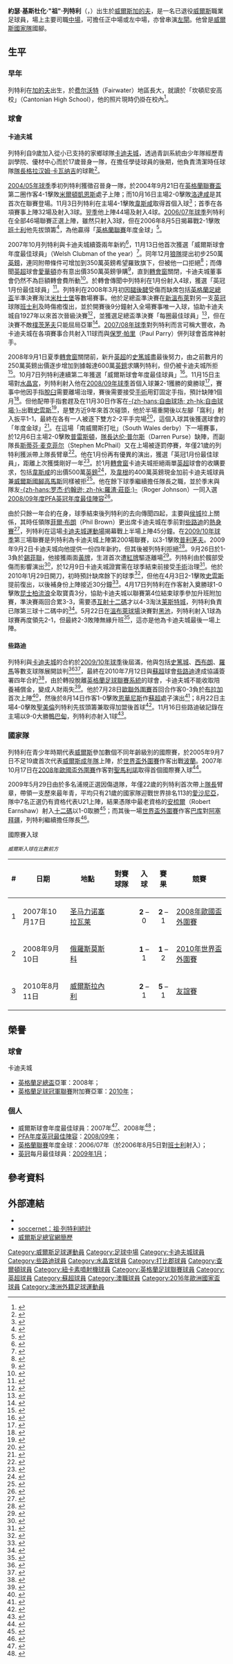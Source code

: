 {{noteTA|G1=足球|G2=蘇超|G3=FAcup
|T=zh-hans:乔·莱德利; zh-hk:祖·列特利;
|1=zh-hans:约瑟夫·克里斯托弗·"乔"·莱德利; zh-hk:約瑟·基斯杜化·"祖"·列特利;
|2=zh-hans:莱德利; zh-hk:列特利;
|3=zh-hans:乔; zh-hk:祖;
|4=zh-hans:格拉汉姆·卡瓦纳吉; zh-hk:格拉咸·卡維拿治;
|5=厄恩肖; zh-hk:安梳爾;
}}
{{Infobox football biography
| name                = 乔·莱德利<br />''Joe Ledley''
| image               = AUT vs. WAL 2016-10-06 (172).jpg
| caption             = 莱德利穿上[[威爾斯足球代表隊|國家隊]]球衣
| fullname            = Joseph Christopher Ledley<ref name="Search 1984 to 2006 – Birth, Marriage and Death indexes">{{cite web
| title              = Search 1984 to 2006 – Birth, Marriage and Death indexes
| url              = http://www.findmypast.com/post84BMDSearchStart.action?redef=0&searchType=B
| publisher              = Findmypast.com
| accessdate              = 16 June 2009
| archive-date              = 2015-07-02
| archive-url              = https://web.archive.org/web/20150702185047/http://www.findmypast.com/post84BMDSearchStart.action?redef=0&searchType=B
| dead-url              = no
}}</ref>
| birth_date          = {{birth date and age|df=yes|1987|1|23}}
| birth_place         = 威爾斯[[加的夫|加的夫]]
| height              = {{convert|6|ft|0|in|m|abbr=on}}<ref>{{cite web |url=http://www.premierleague.com/en-gb/players/profile.html/joe-ledley |title=Barclays Premier League Player Profile Joe Ledley |date=2014 |publisher=Premier League |accessdate=13 December 2014 |archive-date=2015-10-04 |archive-url=https://web.archive.org/web/20151004003739/http://www.premierleague.com/en-gb/players/profile.html/joe-ledley |dead-url=no }}</ref>
| currentclub         =
| clubnumber          = 
| position            = [[中場#正中場|正中場]]、[[中場#翼鋒|左翼]]
| youthyears1         = 1996-2004
| youthclubs1         = [[卡迪夫城足球俱乐部|卡迪夫城]]
| years1              = 2004-2010
| clubs1              = [[卡迪夫城足球俱乐部|卡迪夫城]]
| caps1               = 226<!--「Soccerbase」記錄有誤，漏計2007/08年球季對普利茅夫1次後補上陣-->
| goals1              = 26
| years2              = 2010-2014
| clubs2              = [[凯尔特人足球俱乐部|凯尔特人]]
| caps2               = 106
| goals2              = 20
| years3              = 2014–2017
| clubs3              = [[水晶宮足球會|水晶宮]]
| caps3               = 83
| goals3              = 6
| years4              = 2017–2019
| clubs4              = [[打比郡足球會|打比郡]]
| caps4               = 30
| goals4              = 2
| years5              = 2019–2020
| clubs5              = [[查尔顿竞技足球俱乐部|查爾頓]]
| caps5               = 1
| goals5              = 0
| years6              = 2020
| clubs6              = [[紐卡素噴射機|紐卡素噴射機]]
| caps6               = 6
| goals6              = 0
| years7              = 2021
| clubs7              = [[纽波特郡足球俱乐部|新港郡]]
| caps7               = 4
| goals7              = 0
| nationalyears1      = 2003-2004
| nationalyears2      = 2004-2005
| nationalyears3      = 2005-2008
| nationalyears4      = 2005-2018
| nationalteam1       = [[威爾斯17歲以下足球代表隊|威爾斯U17]]
| nationalteam2       = [[威爾斯19歲以下足球代表隊|威爾斯U19]]
| nationalteam3       = [[威爾斯21歲以下足球代表隊|威爾斯U21]]
| nationalteam4       = [[威爾斯足球代表隊|威爾斯]]
| nationalcaps1       = 6
| nationalcaps2       = 3
| nationalcaps3       = 5
| nationalcaps4       = 77
| nationalgoals1      = 0
| nationalgoals2      = 0
| nationalgoals3      = 0
| nationalgoals4      = 4
| pcupdate            = 2021年7月1日 07:30 (UTC)
| ntupdate            = 2018年5月28日 07:30 (UTC)
}}

'''約瑟·基斯杜化·"祖"·列特利'''（{{lang-en|'''Joseph Christopher "Joe" Ledley'''}}，{{bd|1987年|1月21日|catidx=Ledley, Joe}}）出生於[[威爾斯|威爾斯]][[加的夫|加的夫]]，是一名已退役[[威爾斯人|威爾斯]]職業足球員，場上主要司職[[中場|中場]]，可擔任正中場或左中場，亦曾串演[[後衛_(足球)#邊後衛|左閘]]。他曾是[[威爾斯足球代表隊|威爾斯國家隊]]國腳。

==生平==
===早年===
列特利在[[加的夫|加的夫]]出生，於[[Fairwater,_Cardiff|费尔沃特]]（Fairwater）地區長大，就讀於「坎頓尼安高校」（Cantonian High School），他的照片現時仍掛在校內<ref>{{cite news |language=en |url=http://news.bbc.co.uk/2/hi/uk_news/wales/7334999.stm |title=Local hero Ledley reaps rewards |publisher=''[[BBC|BBC News]]'' |date=2008-04-08 |accessdate=2010-12-29 |archive-date=2008-04-12 |archive-url=https://web.archive.org/web/20080412024010/http://news.bbc.co.uk/1/hi/wales/7334999.stm |dead-url=no }}</ref>。

=== 球會 ===
==== 卡迪夫城 ====
列特利自9歲加入從小已支持的家鄉球隊[[卡迪夫城足球俱乐部|卡迪夫城]]，透過青訓系統由少年隊經歷青訓學院、優材中心而於17歲晉身一隊，在擔任學徒球員的後期，他負責清潔時任球隊[[隊長_(足球)|隊長]][[格拉汉姆·卡瓦纳吉|格拉汉姆·卡瓦纳吉]]的球靴<ref>{{cite news |language=en |url=http://www.walesonline.co.uk/footballnation/cardiff-city-fc/2006/09/13/when-ledley-took-a-shine-to-kav-91466-17738493/ |title=When Ledley took a shine to Kav |publisher=''walesonline.co.uk'' |date=2006-09-13 |accessdate=2010-12-29 |archive-date=2011-08-10 |archive-url=https://web.archive.org/web/20110810220801/http://www.walesonline.co.uk/footballnation/cardiff-city-fc/2006/09/13/when-ledley-took-a-shine-to-kav-91466-17738493/ }}</ref>。

[[2004年至2005年英格蘭足球冠軍聯賽|2004/05年球季]]季初列特利獲徵召晉身一隊，於2004年9月21日在[[英格蘭聯賽盃|英格蘭聯賽盃]]第二圈作客4-1擊敗[[米尔顿凯恩斯足球俱乐部|米爾頓凱恩斯]]處子上陣；而10月16日主場2-0擊敗[[罗瑟勒姆足球俱乐部|洛達咸]]是其首次在聯賽登場。11月3日列特利在主場4-1擊敗[[西汉姆联足球俱乐部|韋斯咸]]取得首個入球<ref>{{cite news |language=en |url=http://news.bbc.co.uk/sport2/hi/football/eng_div_1/3967405.stm |title=Cardiff 4-1 West Ham |publisher=''[[BBC_Sport|BBC Sport]]'' |date=2004-11-03 |accessdate=2011-01-03 |archive-date=2016-03-04 |archive-url=https://web.archive.org/web/20160304225734/http://news.bbc.co.uk/sport2/hi/football/eng_div_1/3967405.stm }}</ref>；首季在各項賽事上陣32場及射入3球。[[2005年至2006年英格蘭足球冠軍聯賽|翌季]]他上陣44場及射入4球。[[2006年至2007年英格蘭足球冠軍聯賽|2006/07年球季]]列特利在全部46場聯賽正選上陣，雖然只射入3球，但在2006年8月5日揭幕戰2-1擊敗[[巴恩斯利足球俱乐部|班士利]]他先拔頭籌<ref>{{cite news |language=en |url=http://news.bbc.co.uk/sport2/hi/football/eng_div_1/5226748.stm |title=Barnsley 1-2 Cardiff |publisher=''[[BBC_Sport|BBC Sport]]'' |date=2006-08-05 |accessdate=2011-01-03 |archive-date=2021-10-09 |archive-url=https://web.archive.org/web/20211009073958/http://news.bbc.co.uk/sport2/hi/football/eng_div_1/5226748.stm }}</ref>，為他贏得「[[英格蘭足球聯賽|英格蘭聯賽]]年度金球」<ref>{{cite news |language=en |url=http://news.bbc.co.uk/sport2/hi/football/teams/c/cardiff_city/6417713.stm |title=Gunter and Ledley secure prizes |publisher=''[[BBC_Sport|BBC Sport]]'' |date=2007-03-05 |accessdate=2011-01-03 |archive-date=2007-12-29 |archive-url=https://web.archive.org/web/20071229050737/http://news.bbc.co.uk/sport2/hi/football/teams/c/cardiff_city/6417713.stm |dead-url=no }}</ref>。

2007年10月列特利與卡迪夫城續簽兩年新約<ref>{{cite news |language=en |url=http://news.bbc.co.uk/sport2/hi/football/teams/c/cardiff_city/7022924.stm |title=Ledley extends Cardiff contract |publisher=''[[BBC_Sport|BBC Sport]]'' |date=2007-10-02 |accessdate=2011-01-06 |archive-date=2021-11-16 |archive-url=https://web.archive.org/web/20211116104717/http://news.bbc.co.uk/sport2/hi/football/teams/c/cardiff_city/7022924.stm }}</ref>，11月13日他首次獲選「威爾斯球會年度最佳球員」（Welsh Clubman of the year）<ref>{{cite news |language=en |url=http://news.bbc.co.uk/sport1/hi/football/7093725.stm |title=Bellamy nets Welsh player award |publisher=''[[BBC_Sport|BBC Sport]]'' |date=2007-11-13 |accessdate=2011-01-06 |archive-date=2022-04-17 |archive-url=https://web.archive.org/web/20220417083816/http://news.bbc.co.uk/sport1/hi/football/7093725.stm }}</ref>。同年12月[[伍尔弗汉普顿流浪足球俱乐部|狼隊]]提出初步250萬[[英鎊|英鎊]]，連同附帶條件可增加到350萬英鎊希望羅致旗下，但被他一口拒絕<ref>{{cite news |language=en |url=http://www.expressandstar.com/latest/2007/12/22/wolves-fail-in-25m-bid/ |title=Wolves fail in £2.5m bid |publisher=''[[BBC_Sport|BBC Sport]]'' |date=2007-12-22 |accessdate=2011-01-06}}</ref>；而傳聞[[英超|英超]]球會[[埃弗顿足球俱乐部|愛華頓]]亦有意出價350萬英鎊爭購<ref>{{cite news |language=en |url=http://www.dailypost.co.uk/sport-news/everton-fc/2008/01/04/everton-face-battle-for-joe-ledley-55578-20311957/ |title=Everton face battle for Joe Ledley |publisher=''dailypost.co.uk'' |date=2008-01-04 |accessdate=2011-01-06 |deadurl=yes |archiveurl=https://web.archive.org/web/20120314092451/http://www.dailypost.co.uk/sport-news/everton-fc/2008/01/04/everton-face-battle-for-joe-ledley-55578-20311957/ |archivedate=2012-03-14 }}</ref>，直到[[轉會窗|轉會窗]]關閉，卡迪夫城董事會仍然不為巨額轉會費所動<ref>{{cite news |language=en |url=http://www.walesonline.co.uk/footballnation/cardiff-city-fc/2008/01/31/bluebirds-boss-fends-off-big-money-offers-91466-20418043/ |title=Bluebirds boss fends off big money offers |publisher=''walesonline.co.uk'' |date=2008-01-31 |accessdate=2011-01-06 |archive-date=2011-08-10 |archive-url=https://web.archive.org/web/20110810220834/http://www.walesonline.co.uk/footballnation/cardiff-city-fc/2008/01/31/bluebirds-boss-fends-off-big-money-offers-91466-20418043/ }}</ref>。於轉會傳聞中列特利在1月份射入4球，獲選「英冠1月份最佳球員」<ref>{{cite news |language=en |url=http://news.bbc.co.uk/sport2/hi/football/teams/c/cardiff_city/7229051.stm |title=Ledley chosen for January award |publisher=''[[BBC_Sport|BBC Sport]]'' |date=2008-02-05 |accessdate=2011-01-06 |archive-date=2020-06-02 |archive-url=https://web.archive.org/web/20200602184918/http://news.bbc.co.uk/sport2/hi/football/teams/c/cardiff_city/7229051.stm |dead-url=no }}</ref>。列特利在2008年3月初因[[腿後腱|腿後腱]]受傷而缺席包括[[英格蘭足總盃|英格蘭足總盃]]半準決賽淘汰[[米德尔斯堡足球俱乐部|米杜士堡]]等數場賽事。他於足總盃準決賽在[[溫布萊球場|新溫布萊]]對另一支[[英冠|英冠]]球隊[[巴恩斯利足球俱乐部|班士利]]及時傷癒復出，並於開賽後9分鐘射入全場賽事唯一入球，協助卡迪夫城自1927年以來首次晉級決賽<ref>{{cite news |language=en |url=http://news.bbc.co.uk/sport2/hi/football/fa_cup/7326118.stm |title=Barnsley 0-1 Cardiff |publisher=''[[BBC_Sport|BBC Sport]]'' |date=2008-04-06 |accessdate=2011-01-06 |archive-date=2009-03-07 |archive-url=https://web.archive.org/web/20090307133725/http://news.bbc.co.uk/sport1/hi/football/fa_cup/7326118.stm |dead-url=no }}</ref>，並獲選足總盃準決賽「每圈最佳球員」<ref>{{cite news |language=en |url=http://news.bbc.co.uk/sport2/hi/football/fa_cup/7342501.stm |title=Team of the FA Cup 2007/08 |publisher=''[[BBC_Sport|BBC Sport]]'' |date=2008-04-15 |accessdate=2011-01-06 |archive-date=2020-06-02 |archive-url=https://web.archive.org/web/20200602185326/http://news.bbc.co.uk/sport2/hi/football/fa_cup/7342501.stm |dead-url=no }}</ref>，但在決賽不敵[[朴茨茅斯足球俱乐部|樸茨茅夫]]只能屈局亞軍<ref>{{cite news |language=en |url=http://news.bbc.co.uk/sport2/hi/football/fa_cup/7393770.stm |title=Portsmouth 1-0 Cardiff |publisher=''[[BBC_Sport|BBC Sport]]'' |date=2008-05-17 |accessdate=2011-01-06 |archive-date=2019-06-08 |archive-url=https://web.archive.org/web/20190608221453/http://news.bbc.co.uk/sport2/hi/football/fa_cup/7393770.stm |dead-url=no }}</ref>。[[2007年至2008年英格蘭足球冠軍聯賽|2007/08年球季]]對列特利而言可稱大豐收，為卡迪夫城在各項賽事合共射入11球而與[[保罗·帕里|保罗·帕里]]（Paul Parry）併列球會首席神射手。

2008年9月1日夏季[[轉會窗|轉會窗]]關閉前，新升[[英超|英超]]的[[斯托克城足球俱乐部|史篤城]]盡最後努力，由之前數月的250萬英鎊出價逐步增加到據報達600萬[[英鎊|英鎊]]求購列特利，但仍被卡迪夫城所拒<ref>{{cite news |language=en |url=http://www.walesonline.co.uk/footballnation/cardiff-city-fc/2008/09/02/ledley-stays-but-cardiff-are-smarting-over-smertin-91466-21651632/ |title=Ledley stays, but Cardiff smart over Smertin |publisher=''walesonline.co.uk'' |date=2008-09-02 |accessdate=2011-01-06 |archive-date=2009-04-14 |archive-url=https://web.archive.org/web/20090414125350/http://www.walesonline.co.uk/footballnation/cardiff-city-fc/2008/09/02/ledley-stays-but-cardiff-are-smarting-over-smertin-91466-21651632/ }}</ref>。10月7日列特利連續第二年獲選「威爾斯球會年度最佳球員」<ref>{{cite news |language=en |url=http://news.bbc.co.uk/sport1/hi/football/internationals/7658105.stm |title=Davies wins Welsh player award |publisher=''[[BBC_Sport|BBC Sport]]'' |date=2008-10-07 |accessdate=2011-01-06}}</ref>。11月15日主場對[[水晶宫足球俱乐部|水晶宮]]，列特利射入他在[[2008年至2009年英格蘭足球冠軍聯賽|2008/09年球季]]首個入球兼2-1獲勝的奠勝球<ref>{{cite news |language=en |url=http://news.bbc.co.uk/sport2/hi/football/eng_div_1/7711436.stm |title=Cardiff 2-1 Crystal Palace |publisher=''[[BBC_Sport|BBC Sport]]'' |date=2008-11-15 |accessdate=2011-01-06 |archive-date=2019-06-28 |archive-url=https://web.archive.org/web/20190628234514/http://news.bbc.co.uk/sport2/hi/football/eng_div_1/7711436.stm }}</ref>，賽事中他因手指[[脫臼|脫臼]]需要離場治理，賽後需要接受[[手術|手術]]用釘固定手指，預計缺陣1個月<ref>{{cite news |language=en |url=http://news.bbc.co.uk/sport2/hi/football/teams/c/cardiff_city/7733546.stm |title=Ledley has pins placed in finger |publisher=''[[BBC_Sport|BBC Sport]]'' |date=2008-11-18 |accessdate=2011-01-06 |archive-date=2017-09-21 |archive-url=https://web.archive.org/web/20170921101241/http://news.bbc.co.uk/sport2/hi/football/teams/c/cardiff_city/7733546.stm }}</ref>。但他配帶手指套趕及在11月30日作客在[[自由球場|-{zh-hans:自由球场; zh-hk:自由球場;}-]]出戰[[斯旺西城足球俱乐部|史雲斯]]<ref>{{cite news |language=en |url=http://news.bbc.co.uk/sport2/hi/football/eng_div_1/7754131.stm |title=Ledley passed fit for Welsh derby |publisher=''[[BBC_Sport|BBC Sport]]'' |date=2008-11-28 |accessdate=2011-01-06 |archive-date=2017-09-21 |archive-url=https://web.archive.org/web/20170921100057/http://news.bbc.co.uk/sport2/hi/football/eng_div_1/7754131.stm }}</ref>，是雙方近9年來首次碰頭，他於半場重開後以左腳「窩利」射入扳平1-1，最終在各有一人被逐下雙方2-2平手完場<ref>{{cite news |language=en |url=http://news.bbc.co.uk/sport2/hi/football/eng_div_1/7747659.stm |title=Swansea 2-2 Cardiff |publisher=''[[BBC_Sport|BBC Sport]]'' |date=2008-11-30 |accessdate=2011-01-06 |archive-date=2019-04-02 |archive-url=https://web.archive.org/web/20190402165342/http://news.bbc.co.uk/sport2/hi/football/eng_div_1/7747659.stm }}</ref>，這個入球其後獲選球會的「年度金球」<ref>{{cite news |language=en |url=http://www.walesonline.co.uk/footballnation/cardiff-city-fc/2009/04/27/cardiff-city-supporters-club-roll-call-of-honour-91466-23478829/ |title=Cardiff City Supporters Club Roll Call Of Honour |publisher=''walesonline.co.uk'' |date=2009-04-27 |accessdate=2011-01-06 |archive-date=2009-06-30 |archive-url=https://web.archive.org/web/20090630042101/http://www.walesonline.co.uk/footballnation/cardiff-city-fc/2009/04/27/cardiff-city-supporters-club-roll-call-of-honour-91466-23478829/ }}</ref>。在這場「南威爾斯打吡」（South Wales derby）下一場賽事，於12月6日主場2-0擊敗[[普雷斯顿足球俱乐部|普雷斯頓]]，[[隊長_(足球)|隊長]][[达伦·普尔斯|达伦·普尔斯]]（Darren Purse）缺陣，而副隊長[[斯蒂芬·麦克菲尔|斯蒂芬·麦克菲尔]]（Stephen McPhail）又在上場被逐罰停賽，年僅21歲的列特利獲派帶上隊長臂章<ref>{{cite news |language=en |url=http://www.cardiffcityfc.co.uk/page/NewsDetail/0,,10335~1478648,00.html |title=TEAMS: JOE LE CAPTAIN |publisher=[[卡迪夫城足球俱乐部|''cardiffcityfc.co.uk'']] |date=2008-12-06 |accessdate=2011-01-06 |deadurl=yes |archiveurl=https://web.archive.org/web/20120309171200/http://www.cardiffcityfc.co.uk/page/NewsDetail/0%2C%2C10335~1478648%2C00.html |archivedate=2012-03-09 }}</ref>。他在1月份再有優異的演出，獲選「英冠1月份最佳球員」，距離上次獲獎剛好一年<ref>{{cite news |language=en |url=http://news.bbc.co.uk/sport2/hi/football/teams/c/cardiff_city/7881097.stm |title=Ledley named player of the month |publisher=''[[BBC_Sport|BBC Sport]]'' |date=2009-02-09 |accessdate=2011-01-06 |archive-date=2018-10-02 |archive-url=https://web.archive.org/web/20181002101844/http://news.bbc.co.uk/sport2/hi/football/teams/c/cardiff_city/7881097.stm |dead-url=no }}</ref>。於1月[[轉會窗|轉會窗]]卡迪夫城拒絕兩單[[英超|英超]]球會的收購要求，包括[[西汉姆联足球俱乐部|韋斯咸]]的出價500萬[[英鎊|英鎊]]<ref>{{cite news |language=en |url=http://www.walesonline.co.uk/footballnation/cardiff-city-fc/2009/01/26/cardiff-city-reject-5m-west-ham-bid-for-joe-ledley-91466-22777443/ |title=Cardiff City reject 5m West Ham bid for Joe Ledley |publisher=''walesonline.co.uk'' |date=2009-01-26 |accessdate=2011-01-06 |archive-date=2009-04-09 |archive-url=https://web.archive.org/web/20090409023417/http://www.walesonline.co.uk/footballnation/cardiff-city-fc/2009/01/26/cardiff-city-reject-5m-west-ham-bid-for-joe-ledley-91466-22777443/ }}</ref>，及[[威根竞技足球俱乐部|韋根]]的400萬英鎊現金加前卡迪夫城球員兼[[威爾斯足球代表隊|威爾斯國腳]][[贾森·库马斯|高馬斯]]同樣被拒<ref>{{cite news |language=en |url=http://www.walesonline.co.uk/footballnation/football-news/2009/01/27/cardiff-city-turn-down-koumas-swap-with-ledley-91466-22784590/ |title=Cardiff City turn down Koumas swap with Ledley |publisher=''walesonline.co.uk'' |date=2009-01-27 |accessdate=2011-01-06 |archive-date=2009-04-09 |archive-url=https://web.archive.org/web/20090409021934/http://www.walesonline.co.uk/footballnation/football-news/2009/01/27/cardiff-city-turn-down-koumas-swap-with-ledley-91466-22784590/ }}</ref>。他在餘下球季繼續擔任隊長之職，並於季末與隊友[[罗杰·约翰逊|-{zh-hans:罗杰·约翰逊; zh-hk:羅渣·莊臣;}-]]（Roger Johnson）一同入選[[PFA年度最佳陣容|2008/09年度PFA英冠年度最佳陣容]]<ref>{{cite news |language=en |url=http://www.football-league.co.uk/page/News/ChampionshipNewsDetail/0,,10794~1640656,00.html |title=Championship team of the year |publisher=[[英格蘭足球聯賽|''football-league.co.uk'']] |date=2009-04-27 |accessdate=2011-01-06 |deadurl=yes |archiveurl=https://web.archive.org/web/20090430042004/http://www.football-league.co.uk/page/News/ChampionshipNewsDetail/0%2C%2C10794~1640656%2C00.html |archivedate=2009-04-30 }}</ref>。

由於只餘一年合約在身，球季結束後列特利的去向傳聞四起，主要與[[赫尔城足球俱乐部|侯城]]拉上關係，其時任領隊[[菲爾·布朗|菲爾·布朗]]（Phil Brown）更出席卡迪夫城在季前對[[凯尔特人足球俱乐部|些路迪]]的[[熱身賽|熱身賽]]<ref>{{cite news |language=en |url=http://news.bbc.co.uk/sport2/hi/football/teams/c/cardiff_city/8164021.stm |title=Cardiff City 0-0 Celtic |publisher=''[[BBC_Sport|BBC Sport]]'' |date=2009-07-22 |accessdate=2011-01-06 |archive-date=2021-04-13 |archive-url=https://web.archive.org/web/20210413080808/http://news.bbc.co.uk/sport2/hi/football/teams/c/cardiff_city/8164021.stm }}</ref>，列特利在這場[[卡迪夫城運動場|卡迪夫城運動場]]揭幕戰上半場上陣45分鐘。在[[2009年至2010年英格蘭足球冠軍聯賽|2009/10年球季]]第三場聯賽是列特利為卡迪夫城上陣第200場聯賽，以3-1擊敗[[普利茅斯足球俱乐部|普利茅夫]]。2009年9月2日卡迪夫城向他提供一份四年新約，但其後被列特利拒絕<ref>{{cite news |language=en |url=http://www.skysports.com/story/0,19528,12874_5531472,00.html |title=Ledley offered a new contract |publisher=''Sky Sports'' |date=2 September 2009 |accessdate=2 September 2009 |archive-date=2012-03-30 |archive-url=https://www.webcitation.org/66XYiD8JD?url=http://www.skysports.com/story/0,19528,12874_5531472,00.html |dead-url=no }}</ref>。9月26日於1-3負於[[谢菲尔德联足球俱乐部|錫菲聯]]，他接獲兩面[[黃牌|黃牌]]，生涯首次遭[[紅牌|紅牌]]驅逐離場<ref>{{cite news |language=en |url=http://news.bbc.co.uk/sport1/hi/football/eng_div_1/8263782.stm |title=Sheff Wed 3–1 Cardiff |publisher=''[[BBC_Sport|BBC Sport]]'' |date=26 September 2009 |accessdate=26 September 2009 |archive-date=2012-03-30 |archive-url=https://www.webcitation.org/66XYjLWj6?url=http://news.bbc.co.uk/sport2/hi/football/eng_div_1/8263782.stm |dead-url=no }}</ref>。列特利由於髖部受傷而影響演出<ref>{{Cite web |language=en |url=http://www.walesonline.co.uk/footballnation/cardiff-city-fc/2009/12/02/joe-ledley-i-need-hip-surgery-91466-25299633/ |title=Joe Ledley: I need hip surgery |publisher=''walesonline.co.uk'' |date=2 December 2009 |accessdate=7 December 2009 |archive-date=2012-03-30 |archive-url=https://www.webcitation.org/66XYmaA6b?url=http://www.walesonline.co.uk/footballnation/cardiff-city/cardiff-city-fc/2009/12/02/joe-ledley-i-need-hip-surgery-91466-25299633/ |dead-url=no }}</ref>，於12月9日卡迪夫城證實需在球季結束前接受[[手術|手術]]治理<ref>{{Cite news |language=en |url=http://news.bbc.co.uk/sport1/hi/football/teams/c/cardiff_city/8404373.stm |title=Cardiff City star Joe Ledley 'needs hip operation' |publisher=''[[BBC_Sport|BBC Sport]]'' |date=9 December 2009 |accessdate=9 December 2009 |archive-date=2012-03-30 |archive-url=https://www.webcitation.org/66XYnv0gV?url=http://news.bbc.co.uk/sport2/hi/football/teams/c/cardiff_city/8404373.stm |dead-url=no }}</ref>。他於2010年1月29日開刀，初時預計缺席餘下的球季<ref>{{Cite web |language=en |url=http://www.walesonline.co.uk/footballnation/football-news/2010/01/30/stoke-s-gerry-francis-runs-rule-over-joe-ledley-91466-25718032/ |title=Stoke's Gerry Francis runs rule over Joe Ledley |publisher=''walesonline.co.uk'' |date=30 January 2010 |accessdate=15 February 2010 |archive-date=2012-03-30 |archive-url=https://www.webcitation.org/66XYq3Ayv?url=http://www.walesonline.co.uk/footballnation/football-news/2010/01/30/stoke-s-gerry-francis-runs-rule-over-joe-ledley-91466-25718032/ |dead-url=no }}</ref>，但他在4月3日2-1擊敗[[斯旺西城足球俱乐部|史雲斯]]提前復出，以後補身份上陣接近30分鐘<ref>{{Cite news |language=en |url=http://news.bbc.co.uk/sport1/hi/football/eng_div_1/8594829.stm |title=Cardiff 2–1 Swansea |publisher=''[[BBC_Sport|BBC Sport]]'' |date=3 April 2010 |accessdate=17 April 2010 |archive-date=2012-03-30 |archive-url=https://www.webcitation.org/66XYr1HeH?url=http://news.bbc.co.uk/sport2/hi/football/eng_div_1/8594829.stm |dead-url=no }}</ref>。4月17日列特利在作客射入奠勝球1-0擊敗[[女王公园巡游者足球俱乐部|昆士柏流浪]]全取寶貴3分，協助卡迪夫城以聯賽第4位結束球季參加升班附加賽，準決賽兩回合累3-3，需要憑[[互射十二碼|互射十二碼]]才以4-3淘汰[[莱斯特城足球俱乐部|莱斯特城]]，列特利負責已隊第三球十二碼中的<ref>{{cite news |language=en |url=http://news.bbc.co.uk/sport2/hi/football/eng_div_1/8672579.stm |title=Cardiff 2-3 Leicester (agg 3-3) |publisher=''[[BBC_Sport|BBC Sport]]'' |date=2010-05-12 |accessdate=2011-01-06 |archive-date=2010-05-13 |archive-url=https://web.archive.org/web/20100513031928/http://news.bbc.co.uk/sport2/hi/football/eng_div_1/8672579.stm |dead-url=no }}</ref>。5月22日在[[溫布萊球場|溫布萊球場]]決賽對[[黑池足球會|黑池]]，列特利射入1球為球賽再度領先2-1，但最終2-3敗陣無緣升班<ref>{{Cite news |language=en |url=http://news.bbc.co.uk/sport1/hi/football/eng_div_1/8692465.stm |title=Blackpool 3–2 Cardiff |publisher=''[[BBC_Sport|BBC Sport]]'' |date=22 May 2010 |accessdate=23 May 2010 |archive-date=2012-03-30 |archive-url=https://www.webcitation.org/66XYsASwg?url=http://news.bbc.co.uk/sport2/hi/football/eng_div_1/8692465.stm |dead-url=no }}</ref>，這亦是他為卡迪夫城最後一場上陣。

==== 些路迪 ====
列特利與[[卡迪夫城足球俱乐部|卡迪夫城]]的合約於[[2009年至2010年英格蘭足球冠軍聯賽|2009/10年球季]]後屆滿，他與包括[[斯托克城足球俱乐部|史篤城]]、[[西布罗姆维奇足球俱乐部|西布朗]]、[[羅馬足球俱樂部|羅馬]]等數支球隊展開談判<ref>{{Cite news |language=en |url=http://www.thesun.co.uk/sol/homepage/sport/football/3040849/Stoke-offer-Michael-Tonge-in-Joe-Ledley-deal.html |title=Tonge twist in Led hunt |publisher=''thesun.co.uk'' |date=5 July 2010 |accessdate=12 July 2010 |archive-date=2012-10-20 |archive-url=https://web.archive.org/web/20121020123815/http://www.thesun.co.uk/sol/homepage/sport/football/3040849/Stoke-offer-Michael-Tonge-in-Joe-Ledley-deal.html }}</ref><ref>{{Cite news |language=en |url=http://news.bbc.co.uk/sport1/hi/football/teams/c/celtic/8714916.stm |title=Cardiff's Joe Ledley will travel to AS Roma for talks |publisher=''[[BBC_Sport|BBC Sport]]'' |date=1 June 2010|accessdate=12 July 2010}}</ref>，最終在2010年7月12日與[[蘇超|蘇超]]球會[[凯尔特人足球俱乐部|些路迪]]達成協議簽署四年合約<ref>{{Cite news |language=en |url=http://www.walesonline.co.uk/footballnation/cardiff-city-fc/2010/07/12/joe-ledley-completes-celtic-move-91466-26835003/ |title=Joe Ledley completes Celtic move |publisher=''walesonline.co.uk'' |date=12 July 2010 |accessdate=12 July 2010}}</ref>，由於轉投脫離[[英格蘭足球聯賽系統|英格蘭足球聯賽系統]]的球會，卡迪夫城不能收取陪養補償金，變成人財兩失<ref>{{Cite news |language=en |url=http://www.walesonline.co.uk/footballnation/cardiff-city-fc/2010/07/10/fifa-brought-into-joe-ledley-wrangle-91466-26822333/ |title=FIFA brought into Joe Ledley wrangle |publisher=''walesonline.co.uk'' |date=10 July 2010 |accessdate=10 July 2010 |archive-date=2010-09-17 |archive-url=https://web.archive.org/web/20100917004105/http://www.walesonline.co.uk/footballnation/cardiff-city-fc/2010/07/10/fifa-brought-into-joe-ledley-wrangle-91466-26822333/ }}</ref>。他於7月28日[[歐聯|歐聯]][[2010/11歐洲冠軍聯賽外圍賽及附加賽#外圍賽第三圈|外圍賽]]首回合作客0-3負於[[布拉加體育會|布拉加]]首次上陣<ref>{{Cite news |language=en |url=http://news.bbc.co.uk/sport1/hi/football/teams/c/celtic/8860029.stm |title=Braga 3–0 Celtic |publisher=''[[BBC_Sport|BBC Sport]]'' |date=28 July 2010 |accessdate=29 July 2010 |archive-date=2010-07-28 |archive-url=https://web.archive.org/web/20100728190241/http://news.bbc.co.uk/sport1/hi/football/teams/c/celtic/8860029.stm |dead-url=no }}</ref>，然後於8月14日作客1-0擊敗[[因弗内斯足球俱乐部|恩華尼斯]]作[[蘇超|蘇超]]處子演出<ref>{{cite news |language=en |url=http://news.bbc.co.uk/sport2/hi/football/scot_prem/8909529.stm |title=Inverness CT 0-1 Celtic |publisher=''[[BBC_Sport|BBC Sport]]'' |date=2010-08-14 |accessdate=2010-12-29 |archive-date=2021-11-16 |archive-url=https://web.archive.org/web/20211116110342/http://news.bbc.co.uk/sport2/hi/football/scot_prem/8909529.stm }}</ref>；8月22日主場4-0擊敗[[圣米伦足球俱乐部|聖美倫]]列特利先拔頭籌兼取得加盟後首球<ref>{{cite news |language=en |url=http://news.bbc.co.uk/sport2/hi/football/scot_prem/8930126.stm |title=Celtic 4-0 St Mirren |publisher=''[[BBC_Sport|BBC Sport]]'' |date=2010-08-22 |accessdate=2010-12-29 |archive-date=2012-12-05 |archive-url=https://www.webcitation.org/6Ch9iFupQ?url=http://news.bbc.co.uk/sport2/hi/football/scot_prem/8930126.stm |dead-url=no }}</ref>。11月16日些路迪破記錄在主場以9-0大勝[[阿伯丁足球俱乐部|鴨巴甸]]，列特利亦射入1球<ref>{{cite news |language=en |url=http://news.bbc.co.uk/sport2/hi/football/scot_prem/9161840.stm |title=Celtic 9-0 Aberdeen |publisher=''[[BBC_Sport|BBC Sport]]'' |date=2010-11-16 |accessdate=2010-12-29 |archive-date=2012-07-04 |archive-url=https://www.webcitation.org/68te0LH99?url=http://news.bbc.co.uk/sport2/hi/football/scot_prem/9161840.stm |dead-url=no }}</ref>。

=== 國家隊 ===
列特利在青少年時期代表[[威爾斯|威爾斯]]參加數個不同年齡級別的國際賽，於2005年9月7日不足19歲首次代表[[威爾斯足球代表隊|威爾斯成年隊]]上陣，於[[2006年世界盃外圍賽_(歐洲區)|世界盃外圍賽]]作客出戰[[波蘭國家足球隊|波蘭]]。2007年10月17日在[[2008年欧洲足球锦标赛外围赛|2008年歐國盃外圍賽]]作客對[[聖馬利諾國家足球隊|聖馬利諾]]取得首個國際賽入球<ref>{{cite news |language=en |url=http://news.bbc.co.uk/sport2/hi/football/internationals/7044147.stm |title=San Marino 1-2 Wales |publisher=''[[BBC_Sport|BBC Sport]]'' |date=2007-10-17 |accessdate=2010-12-29 |archive-date=2013-02-12 |archive-url=https://www.webcitation.org/6EMhU9s8H?url=http://news.bbc.co.uk/sport2/hi/football/internationals/7044147.stm |dead-url=no }}</ref>。

2009年5月29日由於多名浦規正選因傷退隊，年僅22歲的列特利首次帶上[[隊長_(足球)|隊長]]臂章，帶領一支歷來最年青，平均只有21歲的國家隊迎戰世界排名113的[[愛沙尼亞國家足球隊|愛沙尼亞]]，隊中7名正選仍有資格代表U21上陣，結果憑隊中最老資格的[[羅拔·安梳爾|安梳爾]]（Robert Earnshaw）射入[[十二碼|十二碼]]以1-0取勝<ref>{{cite news |language=en |url=http://news.bbc.co.uk/sport2/hi/football/teams/f/fulham/8046478.stm |title=Wales 1-0 Estonia |publisher=''[[BBC_Sport|BBC Sport]]'' |date=2009-05-29 |accessdate=2010-12-29 |archive-date=2018-12-15 |archive-url=https://web.archive.org/web/20181215231402/http://news.bbc.co.uk/sport2/hi/football/teams/f/fulham/8046478.stm }}</ref>；而其後一場[[2010年世界盃外圍賽_(歐洲區)|世界盃外圍賽]]作客[[巴库|巴库]]對[[阿塞拜疆國家足球隊|阿塞拜疆]]，列特利繼續擔任隊長<ref>{{cite news |language=en |url=http://news.bbc.co.uk/sport2/hi/football/internationals/8075370.stm |title=Azerbaijan 0-1 Wales |publisher=''[[BBC_Sport|BBC Sport]]'' |date=2009-06-06 |accessdate=2010-12-29 |archive-date=2011-02-03 |archive-url=https://web.archive.org/web/20110203053538/http://news.bbc.co.uk/sport2/hi/football/internationals/8075370.stm |dead-url=no }}</ref>。

;國際賽入球
''<small>威爾斯入球在比數前方</small>''
{| class="wikitable sortable" style=font-size:90%
|+
! # !! 日期 !! 地點 !! 對賽球隊 !! 入球 !! 賽果 !! 競賽
|-
| 1 || 2007年10月17日 || [[圣马力诺|圣马力诺]][[塞拉瓦莱|塞拉瓦莱]] || {{fb|SMR}} ||style="text-align:center;"| '''2''' – 0 ||style="text-align:center;"| '''2''' – 1 || [[2008年欧洲足球锦标赛外围赛|2008年歐國盃外圍賽]]
|-
| 2 || 2008年9月10日 || [[俄羅斯|俄羅斯]][[莫斯科|莫斯科]] || {{fb|RUS}} || style="text-align:center;"|'''1''' – 1 ||style="text-align:center;"|'''1''' – 2  || [[2010年世界盃外圍賽_(歐洲區)|2010年世界盃外圍賽]]
|-
| 3 || 2010年8月11日 || [[威爾斯|威爾斯]][[Llanelli|拉內利]] || {{fb|LUX}} || style="text-align:center;"|'''2''' – 1  || style="text-align:center;"|'''5''' – 1 || [[友誼賽|友誼賽]]
|}

==榮譽==
===球會===
;卡迪夫城
*[[英格蘭足總盃|英格蘭足總盃]]亞軍：2008年；
*[[英格蘭足球冠軍聯賽|英格蘭足球冠軍聯賽]]附加賽亞軍：[[2009年至2010年英格蘭足球冠軍聯賽#附加賽|2010年]]；

===個人===
*威爾斯球會年度最佳球員：2007年<ref>{{cite news |language=en |title=17th Football Presentation Awards Evening |url=http://www.faw.org.uk/news/889 |publisher=[[威爾斯足球總會|''faw.org.uk'']] |date=13 November 2007 |accessdate=2010-12-29 |archive-date=2008-05-13 |archive-url=https://www.webarchive.org.uk/wayback/archive/20080513163637/http://www.faw.org.uk/news/889 |dead-url=yes }}</ref>、2008年<ref>{{cite news |language=en |title=FAW & '45' Awards Evening |url=http://www.faw.org.uk/news/1172 |publisher=[[威爾斯足球總會|''faw.org.uk'']] |date=8 October 2008 }}{{dead link|date=2017年11月 |bot=InternetArchiveBot |fix-attempted=yes }}</ref>；
*[[PFA年度最佳陣容|PFA年度英冠最佳陣容]]：[[PFA年度最佳陣容#2009年|2008/09年]]；
*[[英格蘭足球聯賽|英格蘭聯賽]]年度金球：2006/07年（於2006年8月5日對[[巴恩斯利足球俱乐部|班士利]]射入）；
*[[英冠|英冠]]每月最佳球員：[[2008年至2009年英格蘭足球冠軍聯賽#每月最佳球員|2009年1月]]；

==參考資料==
{{reflist}}

==外部連結==
* {{soccerbase|id=39645|name=祖·列特利}}
* [http://soccernet.espn.go.com/player/_/id/45409/joe-ledley?cc=4716 soccernet：祖·列特利統計]
* [https://web.archive.org/web/20091003133511/http://www.faw.org.uk/teams/1/27 威爾斯足總官網簡歷]

{{2016年歐洲國家盃威爾斯參賽名單}}
{{2008/09年英冠PFA年度最佳陣容}}

{{Authority control}}
{{DEFAULTSORT:Ledley, Joe}}
[[Category:威爾斯足球運動員|Category:威爾斯足球運動員]]
[[Category:足球中場|Category:足球中場]]
[[Category:卡迪夫城球員|Category:卡迪夫城球員]]
[[Category:些路迪球員|Category:些路迪球員]]
[[Category:水晶宮球員|Category:水晶宮球員]]
[[Category:打比郡球員|Category:打比郡球員]]
[[Category:查爾頓球員|Category:查爾頓球員]]
[[Category:紐卡素噴射機球員|Category:紐卡素噴射機球員]]
[[Category:英格蘭足球聯賽球員|Category:英格蘭足球聯賽球員]]
[[Category:英超球員|Category:英超球員]]
[[Category:蘇超球員|Category:蘇超球員]]
[[Category:澳職球員|Category:澳職球員]]
[[Category:2016年歐洲國家盃球員|Category:2016年歐洲國家盃球員]]
[[Category:澳洲外籍足球運動員|Category:澳洲外籍足球運動員]]